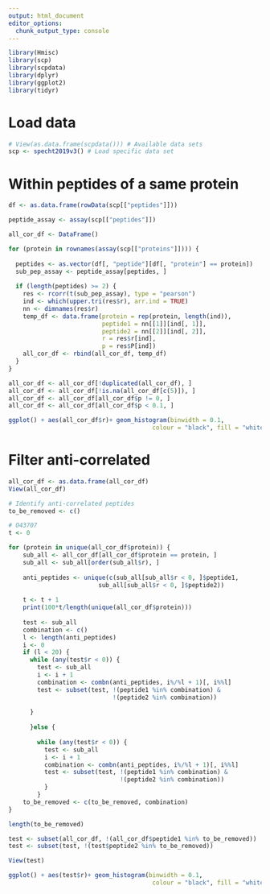 ```yaml
---
output: html_document
editor_options: 
  chunk_output_type: console
---
```



```r
library(Hmisc)
library(scp)
library(scpdata)
library(dplyr)
library(ggplot2)
library(tidyr)
```

# Load data

```r
# View(as.data.frame(scpdata())) # Available data sets
scp <- specht2019v3() # Load specific data set
```

# Within peptides of a same protein

```r
df <- as.data.frame(rowData(scp[["peptides"]]))

peptide_assay <- assay(scp[["peptides"]])

all_cor_df <- DataFrame()

for (protein in rownames(assay(scp[["proteins"]]))) {
  
  peptides <- as.vector(df[, "peptide"][df[, "protein"] == protein])
  sub_pep_assay <- peptide_assay[peptides, ]
  
  if (length(peptides) >= 2) {
    res <- rcorr(t(sub_pep_assay), type = "pearson")
    ind <- which(upper.tri(res$r), arr.ind = TRUE)
    nn <- dimnames(res$r)
    temp_df <- data.frame(protein = rep(protein, length(ind)),
                          peptide1 = nn[[1]][ind[, 1]],
                          peptide2 = nn[[2]][ind[, 2]],
                          r = res$r[ind],
                          p = res$P[ind])
    all_cor_df <- rbind(all_cor_df, temp_df)
  }
}

all_cor_df <- all_cor_df[!duplicated(all_cor_df), ]
all_cor_df <- all_cor_df[!is.na(all_cor_df[c(5)]), ]
all_cor_df <- all_cor_df[all_cor_df$p != 0, ]
all_cor_df <- all_cor_df[all_cor_df$p < 0.1, ]

ggplot() + aes(all_cor_df$r)+ geom_histogram(binwidth = 0.1,
                                        colour = "black", fill = "white")
```

# Filter anti-correlated

```r
all_cor_df <- as.data.frame(all_cor_df)
View(all_cor_df)

# Identify anti-correlated peptides
to_be_removed <- c()

# O43707
t <- 0

for (protein in unique(all_cor_df$protein)) {
    sub_all <- all_cor_df[all_cor_df$protein == protein, ]
    sub_all <- sub_all[order(sub_all$r), ]
    
    anti_peptides <- unique(c(sub_all[sub_all$r < 0, ]$peptide1,
                         sub_all[sub_all$r < 0, ]$peptide2))
    
    t <- t + 1
    print(100*t/length(unique(all_cor_df$protein)))
    
    test <- sub_all
    combination <- c()
    l <- length(anti_peptides)
    i <- 0
    if (l < 20) {
      while (any(test$r < 0)) {
        test <- sub_all
        i <- i + 1
        combination <- combn(anti_peptides, i%/%l + 1)[, i%%l]
        test <- subset(test, !(peptide1 %in% combination) &
                             !(peptide2 %in% combination))
      
      }
    
      }else {
        
        while (any(test$r < 0)) {
          test <- sub_all
          i <- i + 1
          combination <- combn(anti_peptides, i%/%l + 1)[, i%%l]
          test <- subset(test, !(peptide1 %in% combination) &
                               !(peptide2 %in% combination))
          }
        }
    to_be_removed <- c(to_be_removed, combination)
}

length(to_be_removed)

test <- subset(all_cor_df, !(all_cor_df$peptide1 %in% to_be_removed))
test <- subset(test, !(test$peptide2 %in% to_be_removed))

View(test)

ggplot() + aes(test$r)+ geom_histogram(binwidth = 0.1,
                                        colour = "black", fill = "white")
```


